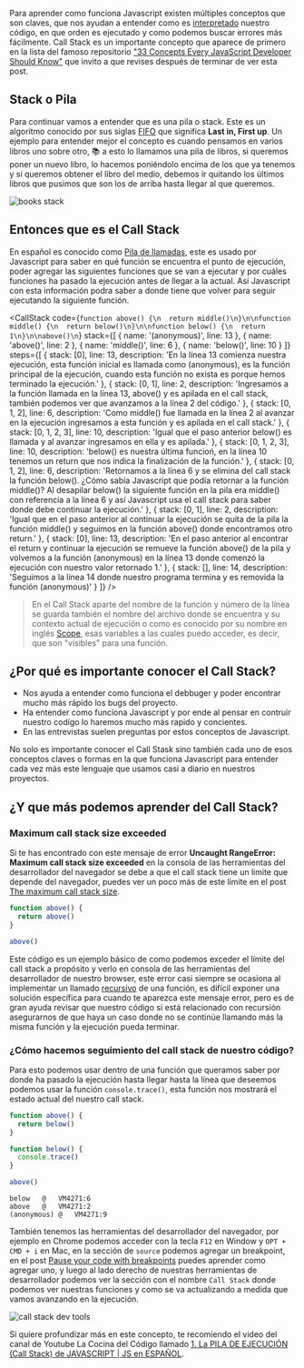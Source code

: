 Para aprender como funciona Javascript existen múltiples conceptos que son claves, que nos ayudan a entender como es
[interpretado](https://es.wikipedia.org/wiki/Int%C3%A9rprete_de_JavaScript) nuestro código, en que orden es ejecutado y
como podemos buscar errores más fácilmente. Call Stack es un importante concepto que aparece de primero en la lista del
famoso repositorio ["33 Concepts Every JavaScript Developer Should Know"](https://github.com/leonardomso/33-js-concepts#1-call-stack)
que invito a que revises después de terminar de ver esta post.

## Stack o Pila

Para continuar vamos a entender que es una pila o stack. Este es un algoritmo conocido por sus siglas
[FIFO](https://es.wikipedia.org/wiki/Last_in,_first_out) que significa **Last in, First up**. Un ejemplo para entender
mejor el concepto es cuando pensamos en varios libros uno sobre otro, 📚 a esto lo llamamos una pila de libros,
si queremos poner un nuevo libro, lo hacemos poniéndolo encima de los que ya tenemos y si queremos obtener el libro del
medio, debemos ir quitando los últimos libros que pusimos que son los de arriba hasta llegar al que queremos.

<img src="https://media.giphy.com/media/KDYB0cH4HW8xc3VIAx/giphy.gif" alt="books stack" loading="lazy" />

## Entonces que es el Call Stack

En español es conocido como [Pila de llamadas](https://developer.mozilla.org/es/docs/Glossary/Call_stack), este es usado
por Javascript para saber en qué función se encuentra el punto de ejecución, poder agregar las siguientes funciones que
se van a ejecutar y por cuáles funciones ha pasado la ejecución antes de llegar a la actual. Así Javascript con esta
información podra saber a donde tiene que volver para seguir ejecutando la siguiente función.

<CallStack
  code={`function above() {\n  return middle()\n}\n\nfunction middle() {\n  return below()\n}\n\nfunction below() {\n  return 1\n}\n\nabove()\n`}
  stack={[
    { name: '(anonymous)', line: 13 },
    { name: 'above()', line: 2 },
    { name: 'middle()', line: 6 },
    { name: 'below()', line: 10 }
  ]}
  steps={[
    { stack: [0], line: 13, description: 'En la línea 13 comienza nuestra ejecución, esta función inicial es llamada como (anonymous), es la función principal de la ejecución, cuando esta función no exista es porque hemos terminado la ejecución.' },
    { stack: [0, 1], line: 2, description: 'Ingresamos a la función llamada en la línea 13, above() y es apilada en el call stack, también podemos ver que avanzamos a la línea 2 del código.' },
    { stack: [0, 1, 2], line: 6, description: 'Como middle() fue llamada en la línea 2 al avanzar en la ejecución ingresamos a esta función y es apilada en el call stack.' },
    { stack: [0, 1, 2, 3], line: 10, description: 'Igual que el paso anterior below() es llamada y al avanzar ingresamos en ella y es apilada.' },
    { stack: [0, 1, 2, 3], line: 10, description: 'below() es nuestra última funcioń, en la línea 10 tenemos un return que nos indica la finalización de la función.' },
    { stack: [0, 1, 2], line: 6, description: 'Retornamos a la línea 6 y se elimina del call stack la función below(). ¿Cómo sabía Javascript que podía retornar a la función middle()? Al desapilar below() la siguiente función en la pila era middle() con referencia a la línea 6 y así Javascript usa el call stack para saber donde debe continuar la ejecución.' },
    { stack: [0, 1], line: 2, description: 'Igual que en el paso anterior al continuar la ejecución se quita de la pila la función middle() y seguimos en la función above() donde encontramos otro return.' },
    { stack: [0], line: 13, description: 'En el paso anterior al encontrar el return y continuar la ejecución se remueve la función above() de la pila y volvemos a la función (anonymous) en la línea 13 donde comenzó la ejecución con nuestro valor retornado 1.' },
    { stack: [], line: 14, description: 'Seguimos a la línea 14 donde nuestro programa termina y es removida la función (anonymous)' }
  ]}
/>

> En el Call Stack aparte del nombre de la función y número de la línea se guarda también el nombre del archivo donde
se encuentra y su contexto actual de ejecución o como es conocido por su nombre en inglés [Scope](https://developer.mozilla.org/es/docs/Glossary/Scope),
esas variables a las cuales puedo acceder, es decir, que son "visibles" para una función.

## ¿Por qué es importante conocer el Call Stack?

* Nos ayuda a entender como funciona el debbuger y poder encontrar mucho más rápido los bugs del proyecto.
* Ha entender como funciona Javascript y por ende al pensar en contruir nuestro codígo lo haremos mucho más rapido y
concientes.
* En las entrevistas suelen preguntas por estos conceptos de Javascript.

No solo es importante conocer el Call Stask sino también cada uno de esos conceptos claves o formas en la que funciona
Javascript para entender cada vez más este lenguaje que usamos casi a diario en nuestros proyectos.

## ¿Y que más podemos aprender del Call Stack?

### Maximum call stack size exceeded

Si te has encontrado con este mensaje de error **Uncaught RangeError: Maximum call stack size exceeded** en la consola
de las herramientas del desarrollador del navegador se debe a que el call stack tiene un limite que depende del
navegador, puedes ver un poco más de este limite en el post [The maximum call stack size](https://2ality.com/2014/04/call-stack-size.html).

```javascript
function above() {
  return above()
}

above()
```
Este código es un ejemplo básico de como podemos exceder el límite del call stack a propósito y verlo en consola de las
herramientas del desarrollador de nuestro browser, este error casi siempre se ocasiona al implementar un llamado
[recursivo](https://es.wikipedia.org/wiki/Recursi%C3%B3n) de una función, es difícil exponer una solución específica
para cuando te aparezca este mensaje error, pero es de gran ayuda revisar que nuestro código si está relacionado con
recursión asegurarnos de que haya un caso donde no se continúe llamando más la misma función y la ejecución pueda terminar.

### ¿Cómo hacemos seguimiento del call stack de nuestro código?

Para esto podemos usar dentro de una función que queramos saber por donde ha pasado la ejecución hasta llegar hasta
la línea que deseemos podemos usar la función `console.trace()`, esta función nos mostrará el estado actual del nuestro
call stack.
```javascript
function above() {
  return below()
}

function below() {
  console.trace()
}

above()
```
```console
below	@	VM4271:6
above	@	VM4271:2
(anonymous)	@	VM4271:9
```
También tenemos las herramientas del desarrollador del navegador, por ejemplo en Chrome podemos acceder con la tecla
`F12` en Window y `OPT + CMD + i` en Mac, en la sección de `source` podemos agregar un breakpoint, en el post
[Pause your code with breakpoints](https://developer.chrome.com/docs/devtools/javascript/breakpoints/) puedes aprender
como agregar uno, y luego al lado derecho de nuestras herramientas de desarrollador podemos ver la sección con el nombre
`Call Stack` donde podemos ver nuestras funciones y como se va actualizando a medida que vamos avanzando en la ejecución.

<img
  src="https://res.cloudinary.com/dtg6xzrhh/image/upload/v1618603900/miguelcast.dev/Captura_de_Pantalla_2021-04-16_a_la_s_3.09.08_p._m._mdmadk.png"
  alt="call stack dev tools"
  loading="lazy"
/>

Si quiere profundizar más en este concepto, te recomiendo el video del canal de Youtube La Cocina del Código llamado
[1. La PILA DE EJECUCIÓN (Call Stack) de JAVASCRIPT | JS en ESPAÑOL](https://youtu.be/ygA5U7Wgsg8).
